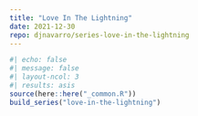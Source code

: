 ```yaml
---
title: "Love In The Lightning"
date: 2021-12-30
repo: djnavarro/series-love-in-the-lightning
---
```

  
```r
#| echo: false
#| message: false
#| layout-ncol: 3
#| results: asis
source(here::here("_common.R"))
build_series("love-in-the-lightning")
```
